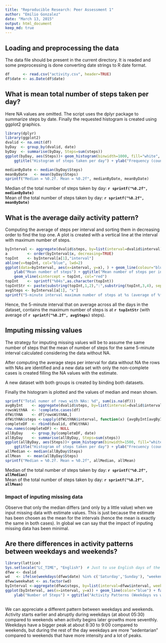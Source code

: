 ```yaml
---
title: "Reproducible Research: Peer Assessment 1"
author: "Emilio Gonzalez"
date: "March 13, 2015"
output: html_document
keep_md: true
---
```



## Loading and preprocessing the data
The data file should be present in the current directory. It is readed and some preprocessing is done converting date strings to R date format.
```r
df      <- read.csv("activity.csv", header=TRUE)
df$date <- as.Date(df$date)
```
## What is mean total number of steps taken per day?
Here NA values are omitted. The script uses the dplyr package to summarize steps by date.
Finally the requested histogram is created using ggplot2 graphics.

```r
library(dplyr)
library(ggplot2)
dvalid <- na.omit(df)
byDay  <- group_by(dvalid, date)
byDay  <- summarise(byDay, Steps=sum(steps))
ggplot(byDay, aes(Steps))+ geom_histogram(binwidth=1000, fill="white", colour="black") +
    ggtitle("Histogram of steps taken per day") + ylab("Frequency (count)")

medianByDate <- median(byDay$Steps)
meanByDate   <- mean(byDay$Steps)
sprintf("Median = %0.2f. Mean = %0.2f", medianByDate, meanByDate)
```
Median of the total number of steps taken by day: **`r sprintf("%0.2f", medianByDate)`**    
Mean of the total number of steps taken by day: **`r sprintf("%0.2f", meanByDate)`** 

## What is the average daily activity pattern?
Computing the average of steps per interval and sorting them in decreasing order to find the top one. A plot is created with a vertical line at the interval with maximum number of steps.
```r
byInterval <- aggregate(dvalid$steps, by=list(interval=dvalid$interval), FUN=mean)
a         <- order(byInterval$x, decreasing=TRUE)
topInt    <- byInterval[a[1],"interval"]
abline(v=topInt, col="blue", lwd=2)
ggplot(data=byInterval, aes(x=interval, y=x), ) + geom_line(colour="blue") + 
    ylab("Mean number of steps") + ggtitle("Mean number of steps per interval (across all days)") +
    geom_vline(xintercept = topInt, col="red")
topInt    <- sprintf("%04s",as.character(topInt))
topIntStr <- paste(substring(topInt,1,2),":",substring(topInt,3,4), sep="")
avgSteps <- byInterval[a[1], "x"]
sprintf("5-minute interval maximum number of steps at %s (average of %f steps)", topIntStr, avgSteps)
```
Hence, the 5-minute interval that on average across all the days in the dataset, contains the maximum number of steps is at **`r topIntStr`** (with average of **`r sprintf("%0.2f", avgSteps)`** steps).

## Imputing missing values

The strategy for imputing missing values will be to assume the same number of steps that the mean of number of steps for the same 5-minute interval calculated considering the data without NA.

After computing the average steps per interval for data without NA the rows with NAs are identified and a new data set with only the non-complete cases is created filling the NA values with the estimate. 

A new dataset with both groups is created by binding both datasets.

Finally the histogram is plotted and the values of median and mean shown.

```r
sprintf("Total numer of rows with NAs: %d", sum(is.na(df)))
avgByInt    <- aggregate(dvalid$steps, by=list(interval=dvalid$interval), FUN=mean)
rowsWithNA  <- !complete.cases(df)
dfWithNA    <- df[rowsWithNA,]
dfWithNA$steps <-sapply(dfWithNA$interval, function(x) {avgByInt[avgByInt$interval==x,"x"]})
completeDF  <- rbind(dvalid, dfWithNA)
row.names(completeDF) <- NULL
allByDay    <- group_by(completeDF, date)
allByDay    <- summarise(allByDay, Steps=sum(steps))
ggplot(allByDay, aes(Steps))+ geom_histogram(binwidth=1500, fill="white", colour="black") +
    ggtitle("Histogram of steps taken per day") + ylab("Frecuency (count)") 
allMedian <- median(allByDay$Steps)
allMean   <- mean(allByDay$Steps)
sprintf("Median = %0.2f. Mean = %0.2f", allMedian, allMean)
```
Median of the total number of steps taken by day: **`r sprintf("%0.2f", allMedian)`**   
Mean of the total number of steps taken by day: **`r sprintf("%0.2f", allMean)`** 

### Impact of inputing missing data
Observe that only the median differs (and only by a little value) when we input missing data with estimate values.
This is just because the estimate has been chosen as the mean for the intervals (hence the mean is exactly the same in both cases). In global we can say that the impact of inputing missing data has been minimal.


## Are there differences in activity patterns between weekdays and weekends?

```r
library(lattice)
Sys.setlocale("LC_TIME", "English")  # Just to use English days of the week
dfww <- dvalid
wd   <- ifelse(weekdays(dfww$date) %in% c('Saturday','Sunday'), "weekend", "weekday" )
dfww$weekwhat <- as.factor(wd)
byInterval <-aggregate(dfww$steps, by=list(interval=dfww$interval, weekwhat=dfww$weekwhat), FUN=mean)
ggplot(byInterval, aes(x=interval, y=x)) + geom_line(color="blue") + facet_grid(weekwhat~.) +
    ylab("Number of Steps") + ggtitle("Activity Patterns (Weekdays vs weekend)")
    
```

We can appreciate a different pattern between weekdays and weekends.  
Activity starts earlier and abruptly during weekdays (at about 05:30) compared to weekends when activity begins later growths more seventhly. Weekdays have a bigger peak at about 8:30 to 9:00 compared to weekends, but during the rest of the day weekdays are more "sedentarian" compared to weekends that have more intensity and a lot of peaks. 

